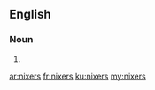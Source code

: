 ==English==

===Noun===
{{head|en|plural}}

# {{plural of|nixer|lang=en}}

[[ar:nixers]]
[[fr:nixers]]
[[ku:nixers]]
[[my:nixers]]
